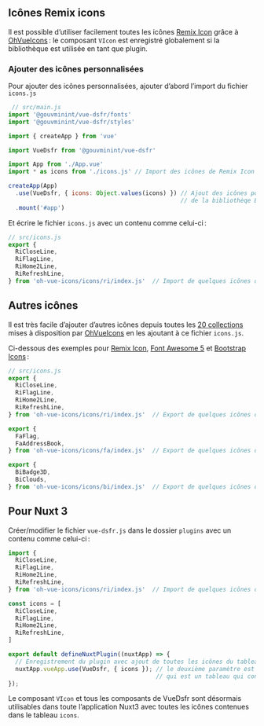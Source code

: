 
<Meta title="Fondamentaux/4.1 Icônes personnalisées" />

## Icônes Remix icons

Il est possible d’utiliser facilement toutes les icônes [Remix Icon](https://remixicon.com/) grâce à
[OhVueIcons](https://oh-vue-icons.js.org/) : le composant `VIcon` est enregistré globalement si la bibliothèque est
utilisée en tant que plugin.

### Ajouter des icônes personnalisées

Pour ajouter des icônes personnalisées, ajouter d’abord l’import du fichier `icons.js`

```javascript
 // src/main.js
import '@gouvminint/vue-dsfr/fonts'
import '@gouvminint/vue-dsfr/styles'

import { createApp } from 'vue'

import VueDsfr from '@gouvminint/vue-dsfr'

import App from './App.vue'
import * as icons from './icons.js' // Import des icônes de Remix Icon (cf. plus loin)

createApp(App)
  .use(VueDsfr, { icons: Object.values(icons) }) // Ajout des icônes pour tous les composants
                                                 // de la bibliothèqe ET tout le projet
  .mount('#app')
```

Et écrire le fichier `icons.js` avec un contenu comme celui-ci :

```javascript
// src/icons.js
export {
  RiCloseLine,
  RiFlagLine,
  RiHome2Line,
  RiRefreshLine,
} from 'oh-vue-icons/icons/ri/index.js'  // Import de quelques icônes de Remix Icon (ri)
```

## Autres icônes

Il est très facile d’ajouter d’autres icônes depuis toutes les
[20 collections](https://oh-vue-icons.netlify.app/docs#supported-icon-packs)
mises à disposition par [OhVueIcons](https://oh-vue-icons.netlify.app) en les ajoutant à ce fichier `icons.js`.

Ci-dessous des exemples pour
[Remix Icon](https://remixicon.com/),
[Font Awesome 5](https://fontawesome.com/icons)
et [Bootstrap Icons](https://icons.getbootstrap.com/) :

```javascript
// src/icons.js
export {
  RiCloseLine,
  RiFlagLine,
  RiHome2Line,
  RiRefreshLine,
} from 'oh-vue-icons/icons/ri/index.js'  // Export de quelques icônes de Remix Icon (ri)

export {
  FaFlag,
  FaAddressBook,
} from 'oh-vue-icons/icons/fa/index.js'  // Export de quelques icônes de Font Awesome 5 Free (fa)

export {
  BiBadge3D,
  BiClouds,
} from 'oh-vue-icons/icons/bi/index.js'  // Export de quelques icônes de Bootstrap Icons (bi)
```

## Pour Nuxt 3

Créer/modifier le fichier `vue-dsfr.js` dans le dossier `plugins` avec un contenu comme celui-ci :

```javascript
import {
  RiCloseLine,
  RiFlagLine,
  RiHome2Line,
  RiRefreshLine,
} from 'oh-vue-icons/icons/ri/index.js'  // Import de quelques icônes de Remix Icon (ri)

const icons = [
  RiCloseLine,
  RiFlagLine,
  RiHome2Line,
  RiRefreshLine,
]

export default defineNuxtPlugin((nuxtApp) => {
  // Enregistrement du plugin avec ajout de toutes les icônes du tableau `icons`
  nuxtApp.vueApp.use(VueDsfr, { icons }); // le deuxième paramètre est un objet contenant une propriété `icons`
                                          // qui est un tableau qui contient toutes les icônes que vous souhaitez utiliser
});
```
Le composant `VIcon` et tous les composants de VueDsfr sont désormais utilisables dans toute l’application Nuxt3
avec toutes les icônes contenues dans le tableau `icons`.
